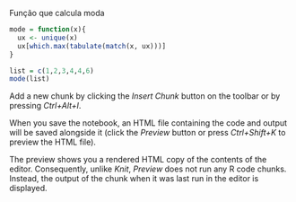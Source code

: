 Função que calcula moda
```{r}
mode = function(x){
  ux <- unique(x)
  ux[which.max(tabulate(match(x, ux)))]
}
```

```{r}
list = c(1,2,3,4,4,6)
mode(list)
```

Add a new chunk by clicking the *Insert Chunk* button on the toolbar or by pressing *Ctrl+Alt+I*.

When you save the notebook, an HTML file containing the code and output will be saved alongside it (click the *Preview* button or press *Ctrl+Shift+K* to preview the HTML file).

The preview shows you a rendered HTML copy of the contents of the editor. Consequently, unlike *Knit*, *Preview* does not run any R code chunks. Instead, the output of the chunk when it was last run in the editor is displayed.
